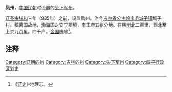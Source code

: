 '''凤州'''，[[中国|中国]][[辽朝|辽朝]]时设置的[[头下军州|头下军州]]。

[[辽圣宗|辽圣宗]][[统和|统和]]三年（985年）之前，设置凤州。治今[[吉林省|吉林省]][[公主岭市|公主岭市]][[毛城子镇|毛城子镇]]城子村。稿离国故地，[[渤海国|渤海国]]之安宁郡境，南王府五帐分地。在[[韩州|韩州]]北二百里，西北至上京九百里。四千户。[[金国|金国]]废除<ref>《[[辽史|辽史]]》·地理志。</ref>。
==注释==
{{Reflist}}

{{辽朝行政区划|nocat}}
[[Category:辽朝的州|Category:辽朝的州]]
[[Category:吉林的州|Category:吉林的州]]
[[Category:头下军州|Category:头下军州]]
[[Category:四平行政区划史|Category:四平行政区划史]]